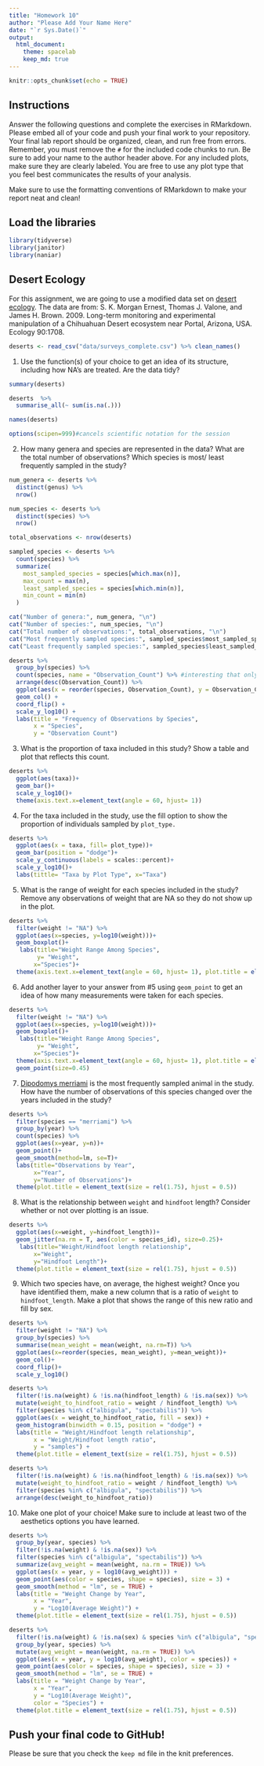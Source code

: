 ```yaml
---
title: "Homework 10"
author: "Please Add Your Name Here"
date: "`r Sys.Date()`"
output:
  html_document: 
    theme: spacelab
    keep_md: true
---
```


```r
knitr::opts_chunk$set(echo = TRUE)
```

## Instructions
Answer the following questions and complete the exercises in RMarkdown. Please embed all of your code and push your final work to your repository. Your final lab report should be organized, clean, and run free from errors. Remember, you must remove the `#` for the included code chunks to run. Be sure to add your name to the author header above. For any included plots, make sure they are clearly labeled. You are free to use any plot type that you feel best communicates the results of your analysis.  

Make sure to use the formatting conventions of RMarkdown to make your report neat and clean!  

## Load the libraries
```r
library(tidyverse)
library(janitor)
library(naniar)
``` 

## Desert Ecology
For this assignment, we are going to use a modified data set on [desert ecology](http://esapubs.org/archive/ecol/E090/118/). The data are from: S. K. Morgan Ernest, Thomas J. Valone, and James H. Brown. 2009. Long-term monitoring and experimental manipulation of a Chihuahuan Desert ecosystem near Portal, Arizona, USA. Ecology 90:1708.
```r
deserts <- read_csv("data/surveys_complete.csv") %>% clean_names()
```

1. Use the function(s) of your choice to get an idea of its structure, including how NA's are treated. Are the data tidy?  
```r
summary(deserts)
```

```r
deserts  %>%
  summarise_all(~ sum(is.na(.)))
```

```r
names(deserts)
```
```r
options(scipen=999)#cancels scientific notation for the session
```


2. How many genera and species are represented in the data? What are the total number of observations? Which species is most/ least frequently sampled in the study?
```r
num_genera <- deserts %>% 
  distinct(genus) %>% 
  nrow()

num_species <- deserts %>% 
  distinct(species) %>% 
  nrow()

total_observations <- nrow(deserts)

sampled_species <- deserts %>% 
  count(species) %>% 
  summarize(
    most_sampled_species = species[which.max(n)],
    max_count = max(n),
    least_sampled_species = species[which.min(n)],
    min_count = min(n)
  )
```

```r
cat("Number of genera:", num_genera, "\n")
cat("Number of species:", num_species, "\n")
cat("Total number of observations:", total_observations, "\n")
cat("Most frequently sampled species:", sampled_species$most_sampled_species, "with count:", sampled_species$max_count, "\n")
cat("Least frequently sampled species:", sampled_species$least_sampled_species, "with count:", sampled_species$min_count, "\n") #here I was just experimenting
```


```r
deserts %>%
  group_by(species) %>%
  count(species, name = "Observation_Count") %>% #interesting that only if you give the count name, only then it will allow to use "fill"
  arrange(desc(Observation_Count)) %>%
  ggplot(aes(x = reorder(species, Observation_Count), y = Observation_Count, fill = species)) +
  geom_col() +
  coord_flip() +
  scale_y_log10() +
  labs(title = "Frequency of Observations by Species", 
       x = "Species",
       y = "Observation Count")
```




3. What is the proportion of taxa included in this study? Show a table and plot that reflects this count.
```r
deserts %>% 
  ggplot(aes(taxa))+
  geom_bar()+
  scale_y_log10()+
  theme(axis.text.x=element_text(angle = 60, hjust= 1))
```


4. For the taxa included in the study, use the fill option to show the proportion of individuals sampled by `plot_type.`
```r
deserts %>% 
  ggplot(aes(x = taxa, fill= plot_type))+
  geom_bar(position = "dodge")+
  scale_y_continuous(labels = scales::percent)+
  scale_y_log10()+
  labs(tittle= "Taxa by Plot Type", x="Taxa")
```


5. What is the range of weight for each species included in the study? Remove any observations of weight that are NA so they do not show up in the plot.
```r
deserts %>% 
  filter(weight != "NA") %>%
  ggplot(aes(x=species, y=log10(weight)))+
  geom_boxplot()+
   labs(title="Weight Range Among Species",
        y= "Weight", 
       x="Species")+
  theme(axis.text.x=element_text(angle = 60, hjust= 1), plot.title = element_text(size = rel(1.5), hjust = 0.5))
```


6. Add another layer to your answer from #5 using `geom_point` to get an idea of how many measurements were taken for each species.
```r
deserts %>% 
  filter(weight != "NA") %>%
  ggplot(aes(x=species, y=log10(weight)))+
  geom_boxplot()+
   labs(title="Weight Range Among Species",
        y= "Weight", 
       x="Species")+
  theme(axis.text.x=element_text(angle = 60, hjust= 1), plot.title = element_text(size = rel(1.5), hjust = 0.5))+
  geom_point(size=0.45) 
```


7. [Dipodomys merriami](https://en.wikipedia.org/wiki/Merriam's_kangaroo_rat) is the most frequently sampled animal in the study. How have the number of observations of this species changed over the years included in the study?
```r
deserts %>%
  filter(species == "merriami") %>%
  group_by(year) %>%
  count(species) %>%
  ggplot(aes(x=year, y=n))+
  geom_point()+ 
  geom_smooth(method=lm, se=T)+
  labs(title="Observations by Year", 
       x="Year",
       y="Number of Observations")+
  theme(plot.title = element_text(size = rel(1.75), hjust = 0.5))
```


8. What is the relationship between `weight` and `hindfoot` length? Consider whether or not over plotting is an issue.
```r
deserts %>%
  ggplot(aes(x=weight, y=hindfoot_length))+
  geom_jitter(na.rm = T, aes(color = species_id), size=0.25)+
   labs(title="Weight/Hindfoot length relationship", 
       x="Weight",
       y="Hindfoot Length")+
  theme(plot.title = element_text(size = rel(1.75), hjust = 0.5))
```


9. Which two species have, on average, the highest weight? Once you have identified them, make a new column that is a ratio of `weight` to `hindfoot_length`. Make a plot that shows the range of this new ratio and fill by sex.
```r
deserts %>%
  filter(weight != "NA") %>%
  group_by(species) %>%
  summarise(mean_weight = mean(weight, na.rm=T)) %>%
  ggplot(aes(x=reorder(species, mean_weight), y=mean_weight))+
  geom_col()+
  coord_flip()+
  scale_y_log10()
```
```r
deserts %>%
  filter(!is.na(weight) & !is.na(hindfoot_length) & !is.na(sex)) %>%
  mutate(weight_to_hindfoot_ratio = weight / hindfoot_length) %>%
  filter(species %in% c("albigula", "spectabilis")) %>%
  ggplot(aes(x = weight_to_hindfoot_ratio, fill = sex)) +
  geom_histogram(binwidth = 0.15, position = "dodge") +
  labs(title = "Weight/Hindfoot length relationship", 
       x = "Weight/Hindfoot length ratio",
       y = "samples") +
  theme(plot.title = element_text(size = rel(1.75), hjust = 0.5))
```
```r
deserts %>%
  filter(!is.na(weight) & !is.na(hindfoot_length) & !is.na(sex)) %>%
  mutate(weight_to_hindfoot_ratio = weight / hindfoot_length) %>%
  filter(species %in% c("albigula", "spectabilis")) %>%
  arrange(desc(weight_to_hindfoot_ratio))
```





10. Make one plot of your choice! Make sure to include at least two of the aesthetics options you have learned.
```r
deserts %>%
  group_by(year, species) %>%
  filter(!is.na(weight) & !is.na(sex)) %>%
  filter(species %in% c("albigula", "spectabilis")) %>%
  summarize(avg_weight = mean(weight, na.rm = TRUE)) %>%
  ggplot(aes(x = year, y = log10(avg_weight))) +
  geom_point(aes(color = species, shape = species), size = 3) + 
  geom_smooth(method = "lm", se = TRUE) +
  labs(title = "Weight Change by Year", 
       x = "Year",
       y = "Log10(Average Weight)") +
  theme(plot.title = element_text(size = rel(1.75), hjust = 0.5))
```

```r
deserts %>%
  filter(!is.na(weight) & !is.na(sex) & species %in% c("albigula", "spectabilis")) %>% #important to filter first, I want to get two lines
  group_by(year, species) %>%
  mutate(avg_weight = mean(weight, na.rm = TRUE)) %>%
  ggplot(aes(x = year, y = log10(avg_weight), color = species)) +
  geom_point(aes(color = species, shape = species), size = 3) + 
  geom_smooth(method = "lm", se = TRUE) +
  labs(title = "Weight Change by Year", 
       x = "Year",
       y = "Log10(Average Weight)",
       color = "Species") +
  theme(plot.title = element_text(size = rel(1.75), hjust = 0.5))
```








## Push your final code to GitHub!
Please be sure that you check the `keep md` file in the knit preferences. 